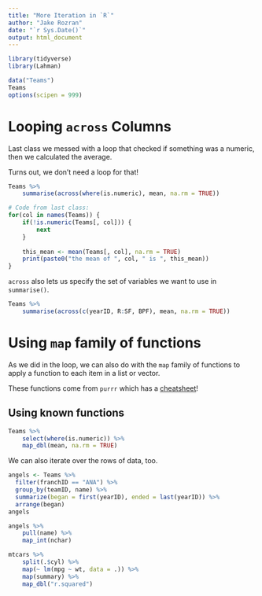```yaml
---
title: "More Iteration in `R`"
author: "Jake Rozran"
date: "`r Sys.Date()`"
output: html_document
---
```


```r
library(tidyverse)
library(Lahman)

data("Teams")
Teams
options(scipen = 999)
```

# Looping `across` Columns

Last class we messed with a loop that checked if something was a numeric, 
then we calculated the average. 

Turns out, we don't need a loop for that!

```r
Teams %>% 
    summarise(across(where(is.numeric), mean, na.rm = TRUE))

# Code from last class:
for(col in names(Teams)) {
    if(!is.numeric(Teams[, col])) {
        next
    }
    
    this_mean <- mean(Teams[, col], na.rm = TRUE)
    print(paste0("the mean of ", col, " is ", this_mean))
}
```

`across` also lets us specify the set of variables we want to use in 
`summarise()`.

```r
Teams %>% 
    summarise(across(c(yearID, R:SF, BPF), mean, na.rm = TRUE))
```

# Using `map` family of functions

As we did in the loop, we can also do with the `map` family of functions to 
apply a function to each item in a list or vector. 

These functions come from `purrr` which has a 
[cheatsheet](https://github.com/rstudio/cheatsheets/blob/main/purrr.pdf)!

## Using known functions

```r
Teams %>% 
    select(where(is.numeric)) %>% 
    map_dbl(mean, na.rm = TRUE)
```

We can also iterate over the rows of data, too.

```r
angels <- Teams %>% 
  filter(franchID == "ANA") %>% 
  group_by(teamID, name) %>%
  summarize(began = first(yearID), ended = last(yearID)) %>% 
  arrange(began)
angels

angels %>% 
    pull(name) %>% 
    map_int(nchar)
```

```r
mtcars %>% 
    split(.$cyl) %>%
    map(~ lm(mpg ~ wt, data = .)) %>% 
    map(summary) %>% 
    map_dbl("r.squared")
```

